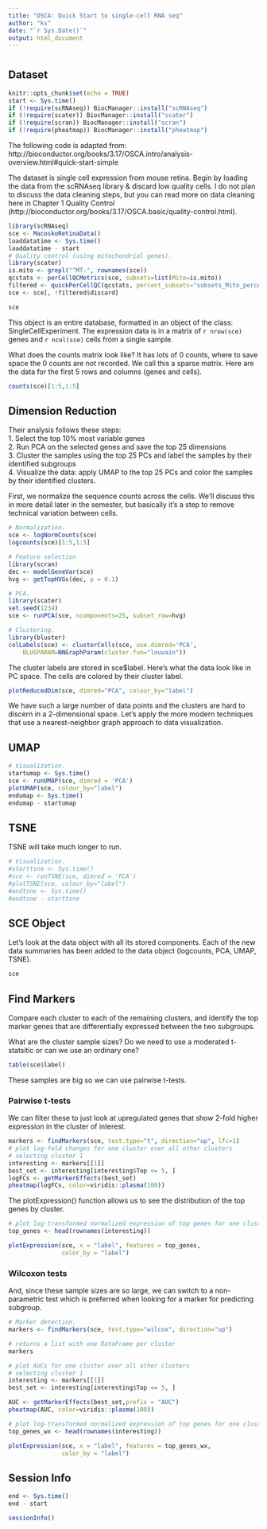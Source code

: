 ```yaml
---
title: "OSCA: Quick Start to single-cell RNA seq"
author: "ks"
date: "`r Sys.Date()`"
output: html_document
---
```


# {.tabset}

## Dataset

```r
knitr::opts_chunk$set(echo = TRUE)
start <- Sys.time()
if (!require(scRNAseq)) BiocManager::install("scRNAseq")
if (!require(scater)) BiocManager::install("scater")
if (!require(scran)) BiocManager::install("scran")
if (!require(pheatmap)) BiocManager::install("pheatmap")
```

The following code is adapted from:
http://bioconductor.org/books/3.17/OSCA.intro/analysis-overview.html#quick-start-simple

The dataset is single cell expression from mouse retina. Begin by loading the data from the scRNAseq library & discard low quality cells. I do not plan to discuss the data cleaning steps, but you can read more on data cleaning here in Chapter 1 Quality Control (http://bioconductor.org/books/3.17/OSCA.basic/quality-control.html).

```r
library(scRNAseq)
sce <- MacoskoRetinaData()
loaddatatime <- Sys.time()
loaddatatime - start
# Quality control (using mitochondrial genes).
library(scater)
is.mito <- grepl("^MT-", rownames(sce))
qcstats <- perCellQCMetrics(sce, subsets=list(Mito=is.mito))
filtered <- quickPerCellQC(qcstats, percent_subsets="subsets_Mito_percent")
sce <- sce[, !filtered$discard]
```


```r
sce
```

This object is an entire database, formatted in an object of the class: SingleCellExperiment. The expression data is in a matrix of `r nrow(sce)` genes and `r ncol(sce)` cells from a single sample.

What does the counts matrix look like?  It has lots of 0 counts, where to save space the 0 counts are not recorded. We call this a sparse matrix. Here are the data for the first 5 rows and columns (genes and cells). 
```r
counts(sce)[1:5,1:5]
```


## Dimension Reduction

Their analysis follows these steps:    
1. Select the top 10% most variable genes       
2. Run PCA on the selected genes and save the top 25 dimensions     
3. Cluster the samples using the top 25 PCs and label the samples by their identified subgroups    
4. Visualize the data: apply UMAP to the top 25 PCs and color the samples by their identified clusters.

First, we normalize the sequence counts across the cells. We'll discuss this in more detail later in the semester, but basically it's a step to remove technical variation between cells. 
```r
# Normalization.
sce <- logNormCounts(sce)
logcounts(sce)[1:5,1:5]
```


```r
# Feature selection
library(scran)
dec <- modelGeneVar(sce)
hvg <- getTopHVGs(dec, p = 0.1)

# PCA.
library(scater)
set.seed(1234)
sce <- runPCA(sce, ncomponents=25, subset_row=hvg)

# Clustering.
library(bluster)
colLabels(sce) <- clusterCells(sce, use.dimred='PCA',
    BLUSPARAM=NNGraphParam(cluster.fun="louvain"))    
```

The cluster labels are stored in sce$label. Here's what the data look like in PC space. The cells are colored by their cluster label.

```r
plotReducedDim(sce, dimred="PCA", colour_by="label")
```

We have such a large number of data points and the clusters are hard to discern in a 2-dimensional space. Let's apply the more modern techniques that use a nearest-neighbor graph approach to data visualization. 

## UMAP

```r
# Visualization.
startumap <- Sys.time()
sce <- runUMAP(sce, dimred = 'PCA')
plotUMAP(sce, colour_by="label")
endumap <- Sys.time()
endumap - startumap
```


## TSNE

TSNE will take much longer to run.

```r
# Visualization.
#starttsne <- Sys.time()
#sce <- runTSNE(sce, dimred = 'PCA')
#plotTSNE(sce, colour_by="label")
#endtsne <- Sys.time()
#endtsne - starttsne
```

## SCE Object

Let's look at the data object with all its stored components. Each of the new data summaries has been added to the data object (logcounts, PCA, UMAP, TSNE).

```r
sce
```

## Find Markers

Compare each cluster to each of the remaining clusters, and identify the top marker genes that are differentially expressed between the two subgroups. 

What are the cluster sample sizes? Do we need to use a moderated t-statsitic or can we use an ordinary one?

```r
table(sce$label)
```

These samples are big so we can use pairwise t-tests.

### Pairwise t-tests

We can filter these to just look at upregulated genes that show 2-fold higher expression in the cluster of interest.
```r
markers <- findMarkers(sce, test.type="t", direction="up", lfc=1) 
# plot log-fold changes for one cluster over all other clusters
# selecting cluster 1
interesting <- markers[[1]]
best_set <- interesting[interesting$Top <= 5, ]
logFCs <- getMarkerEffects(best_set)
pheatmap(logFCs, color=viridis::plasma(100))
```

The plotExpression() function allows us to see the distribution of the top genes by cluster.

```r
# plot log-transformed normalized expression of top genes for one cluster
top_genes <- head(rownames(interesting))

plotExpression(sce, x = "label", features = top_genes,
               color_by = "label")
```

### Wilcoxon tests

And, since these sample sizes are so large, we can switch to a non-parametric test which is preferred when looking for a marker for predicting subgroup. 

```r
# Marker detection.
markers <- findMarkers(sce, test.type="wilcox", direction="up")

# returns a list with one DataFrame per cluster
markers
```

```r
# plot AUCs for one cluster over all other clusters
# selecting cluster 1
interesting <- markers[[1]]
best_set <- interesting[interesting$Top <= 5, ]

AUC <- getMarkerEffects(best_set,prefix = "AUC")
pheatmap(AUC, color=viridis::plasma(100))
```

```r
# plot log-transformed normalized expression of top genes for one cluster
top_genes_wx <- head(rownames(interesting))

plotExpression(sce, x = "label", features = top_genes_wx,
               color_by = "label")

```


## Session Info

```r
end <- Sys.time()
end - start
```


```r
sessionInfo()
```



